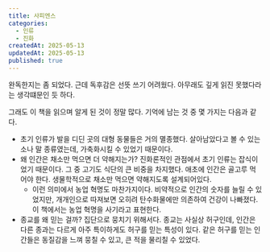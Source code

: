 ```yaml
---
title: 사피엔스
categories:
  - 인류
  - 진화
createdAt: 2025-05-13
updatedAt: 2025-05-13
published: true
---
```


완독한지는 좀 되었다. 근데 독후감은 선뜻 쓰기 어려웠다. 아무래도 깊게 읽진 못했다라는 생각떄문인 듯 하다.

그래도 이 책을 읽으며 알게 된 것이 정말 많다. 기억에 남는 것 중 몇 가지는 다음과 같다.

- 초기 인류가 발을 디딘 곳의 대형 동물들은 거의 멸종했다. 살아남았다고 볼 수 있는 소나 말 종류였는데, 가축화시킬 수 있었기 때문이다.
- 왜 인간은 채소만 먹으면 더 약해지는가? 진화론적인 관점에서 초기 인류는 잡식이었기 때문이다. 그 중 고기도 식단의 큰 비중을 차지했다. 애초에 인간은 골고루 먹어야 한다. 생물학적으로 채소만 먹으면 약해지도록 설계되어있다.
  - 이런 의미에서 농업 혁명도 마찬가지이다. 비약적으로 인간의 숫자를 늘릴 수 있었지만, 개개인으로 따져보면 오히려 탄수화물에만 의존하여 건강이 나빠졌다. 이 책에서는 농업 혁명을 사기라고 표현한다.
- 종교를 왜 믿는 걸까? 집단으로 뭉치기 위해서다. 종교는 사실상 허구인데, 인간은 다른 종과는 다르게 아주 특이하게도 허구를 믿는 특성이 있다. 같은 허구를 믿는 인간들은 동질감을 느껴 뭉칠 수 있고, 큰 적을 물리칠 수 있었다.
